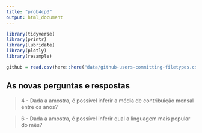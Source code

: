 ```yaml
---
title: "prob4cp3"
output: html_document
---
```


```r
library(tidyverse)
library(printr)
library(lubridate)
library(plotly)
library(resample)
```

```r
github = read.csv(here::here("data/github-users-committing-filetypes.csv"))
```

## As novas perguntas e respostas

> 4 - Dada a amostra, é possível inferir a média de contribuição mensal entre os anos? 


> 6 - Dada a amostra, é possível inferir qual a linguagem mais popular do mês?